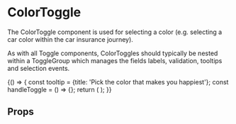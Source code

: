 
<Meta title="Components|ButtonGroup/ToggleButtons/Color" component={ColorToggle} />

# ColorToggle

The ColorToggle component is used for selecting a color (e.g. selecting a car color within the car insurance journey).

As with all Toggle components, ColorToggles should typically be nested within a <LinkTo kind="components-toggles-togglegroup--togglegroup">ToggleGroup</LinkTo> which manages the fields labels,
validation, tooltips and selection events.

<Preview>
  <Story name="color toggle">
    {() => {
      const tooltip = {title: 'Pick the color that makes you happiest'};
      const handleToggle = () => {};
      return (
        <Container>
          <ToggleGroup label="What is your favourite color?" name="toggleGroupA" tooltip={tooltip} handleToggle={handleToggle}>
            <ColorToggle backgroundColor="pink" value="pink" id="pink" fontColor="white" />
            <ColorToggle backgroundColor="white" value="white" id="white" fontColor="black" />
            <ColorToggle backgroundColor="silver" value="silver" id="silver" />
            <ColorToggle backgroundColor="black" value="black" fontColor="white" id="black" />
            <ColorToggle backgroundColor="gray" value="gray" id="gray" />
            <ColorToggle backgroundColor="blue" value="blue" fontColor="white" id="blue" />
            <ColorToggle backgroundColor="green" value="green" fontColor="white" id="green" />
            <ColorToggle backgroundColor="gold" value="gold" id="gold" />
            <ColorToggle backgroundColor="maroon" value="maroon" fontColor="white" id="maroon" />
            <ColorToggle backgroundColor="red" value="red" fontColor="white" id="red" />
            <ColorToggle backgroundColor="orange" value="orange" fontColor="white" id="orange" />
            <ColorToggle backgroundColor="brown" value="brown" fontColor="white" id="brown" />
            <ColorToggle backgroundColor="purple" value="purple" fontColor="white" id="purple" />
            <ColorToggle backgroundColor="yellow" value="yellow" id="yellow" />
            <ColorToggle backgroundColor="turquoise" value="turquoise" id="turquoise" />
            <ColorToggle backgroundColor="beige" value="beige" id="beige" />
          </ToggleGroup>
        </Container>
      );
    }}
  </Story>
</Preview>

## Props
<Props of={ColorToggle} />
